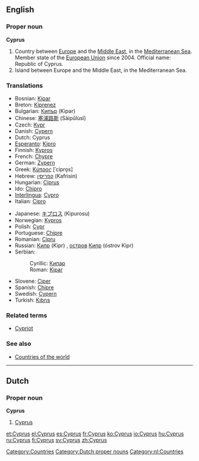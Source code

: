 ==English==

===Proper noun===
'''Cyprus'''

# Country between [[Europe]] and the [[Middle East]], in the [[Mediterranean Sea]]. Member state of the [[European Union]] since 2004. Official name: Republic of Cyprus.
# Island between Europe and the Middle East, in the Mediterranean Sea.

===Translations===
{{top}}
*Bosnian: [[Kipar]] {{m}}
*Breton: [[Kiprenez]]
*Bulgarian: [[Кипър]] (Kipər)
*Chinese: [[塞浦路斯]] (Sāipǔlùsī)
*Czech: [[Kypr]]
*Danish: [[Cypern]]
*Dutch: Cyprus
*[[Esperanto]]: [[Kipro]]
*Finnish: [[Kypros]]
*French: [[Chypre]]
*German: [[Zypern]]
*Greek: [[Κύπρος]] [ˈcipro̞s] {{f}}
*Hebrew: [[קפריסין]] (Kafrisin)
*Hungarian: [[Ciprus]]
*Ido: [[Chipro]]
*[[Interlingua]]: [[Cypro]]
*Italian: [[Cipro]]
{{mid}}
*Japanese: [[キプロス]] (Kipurosu)
*Norwegian: [[Kypros]]
*Polish: [[Cypr]]
*Portuguese: [[Chipre]]
*Romanian: [[Cipru]] {{n}}
*Russian: [[Кипр]] (Kipr) {{m}}, [[остров]] [[Кипр]] (óstrov Kipr) {{m}}
*Serbian:
*:Cyrillic: [[Кипар#Serbian|Кипар]] {{m}}
*:Roman: [[Kipar#Serbian|Kipar]] {{m}}
*Slovene: [[Ciper]] {{m}}
*Spanish: [[Chipre]]
*Swedish: [[Cypern]]
*Turkish: [[Kıbrıs]]
{{bottom}}

===Related terms===
*[[Cypriot]]

===See also===
*[[Countries of the world]]

[[Category:Countries]]

----

==Dutch==
===Proper noun===
'''Cyprus''' {{n}}
# [[Cyprus]]

[[Category:Dutch proper nouns]]
[[Category:nl:Countries]]

[[et:Cyprus]]
[[el:Cyprus]]
[[es:Cyprus]]
[[fr:Cyprus]]
[[ko:Cyprus]]
[[io:Cyprus]]
[[hu:Cyprus]]
[[ru:Cyprus]]
[[fi:Cyprus]]
[[sv:Cyprus]]
[[zh:Cyprus]]